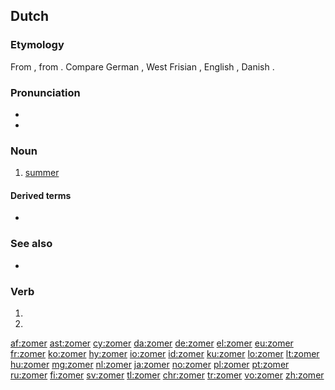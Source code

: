 ==Dutch==

===Etymology===
From {{etyl|odt|nl}} {{m|odt|*sumar}}, from {{etyl|gem-pro|nl}} {{m|gem-pro|*sumaraz}}. Compare German {{term|Sommer|lang=de}}, West Frisian {{term|simmer|lang=fy}}, English {{term|summer|lang=en}}, Danish {{term|sommer|lang=da}}.

===Pronunciation===
* {{IPA|/ˈzoːmər/|lang=nl}}
* {{audio|Nl-zomer.ogg|audio|lang=nl}}

===Noun===
{{nl-noun|m|-s|zomertje}}

# [[summer]]

====Derived terms====
* {{l|nl|zomers}}

===See also===
* {{list:seasons/nl}}

===Verb===
{{nl-verb-form}}

# {{nl-verb form of|p=1|n=sg|t=pres|m=ind|zomeren}}
# {{nl-verb form of|m=imp|zomeren}}

[[af:zomer]]
[[ast:zomer]]
[[cy:zomer]]
[[da:zomer]]
[[de:zomer]]
[[el:zomer]]
[[eu:zomer]]
[[fr:zomer]]
[[ko:zomer]]
[[hy:zomer]]
[[io:zomer]]
[[id:zomer]]
[[ku:zomer]]
[[lo:zomer]]
[[lt:zomer]]
[[hu:zomer]]
[[mg:zomer]]
[[nl:zomer]]
[[ja:zomer]]
[[no:zomer]]
[[pl:zomer]]
[[pt:zomer]]
[[ru:zomer]]
[[fi:zomer]]
[[sv:zomer]]
[[tl:zomer]]
[[chr:zomer]]
[[tr:zomer]]
[[vo:zomer]]
[[zh:zomer]]